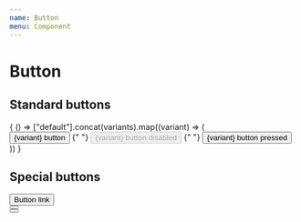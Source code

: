 ```yaml
---
name: Button
menu: Component
---
```



# Button

## Standard buttons

<Playground>
  {
    () => ["default"].concat(variants).map((variant) => (
      <Section>
        <Button variant={variant}>{variant} button</Button>
        {" "}
        <Button variant={variant} disabled>{variant} button disabled</Button>
        {" "}
        <Button variant={variant} pressed>{variant} button pressed</Button>
      </Section>
    ))
  }
</Playground>

## Special buttons

<Playground>
  <Section>
    <Button variant="link">Button link</Button>
  </Section>
  <Section>
    <Button variant="icon">
      <IconClose />
    </Button>
  </Section>
  <Section>
    <Button variant="icon">
      <IconEnlarge />
    </Button>
  </Section>
</Playground>

<Props of={Button} />
